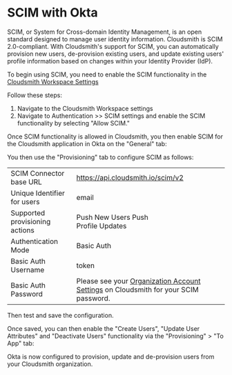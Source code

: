 
# SCIM with Okta

SCIM, or System for Cross-domain Identity Management, is an open standard designed to manage user identity information. Cloudsmith is SCIM 2.0-compliant. With Cloudsmith's support for SCIM, you can automatically provision new users, de-provision existing users, and update existing users' profile information based on changes within your Identity Provider (IdP).

To begin using SCIM, you need to enable the SCIM functionality in the [Cloudsmith Workspace Settings](https://help.cloudsmith.io/docs/organisations#scim)

Follow these steps:

1. Navigate to the Cloudsmith Workspace settings
2. Navigate to Authentication >> SCIM settings and enable the SCIM functionality by selecting "Allow SCIM."

<BlockImage src={img_scim_steps} alt=""></BlockImage>

Once SCIM functionality is allowed in Cloudsmith, you then enable SCIM for the Cloudsmith application in Okta on the "General" tab:

<BlockImage src={imgae20261_Screenshot_2022_11_15_at_10_00_08} alt=""></BlockImage>

You then use the "Provisioning" tab to configure SCIM as follows: 

<BlockImage src={imga4625db_Provisioning} alt=""></BlockImage>

|||
|:---|:---|
|SCIM Connector base URL|https://api.cloudsmith.io/scim/v2|
|Unique Identifier for users|email|
|Supported provisioning actions|Push New Users Push<br />Profile Updates|
|Authentication Mode|Basic Auth|
|Basic Auth Username|token|
|Basic Auth Password|Please see your [Organization Account Settings](https://help.cloudsmith.io/docs/organisations#scim) on Cloudsmith for your SCIM password.|

Then test and save the configuration. 

Once saved, you can then enable the "Create Users", "Update User Attributes" and "Deactivate Users" functionality via the "Provisioning" > "To App" tab: 

<BlockImage src={img93fc9ed_To_app} alt=""></BlockImage>


Okta is now configured to provision, update and de-provision users from your Cloudsmith organization.
